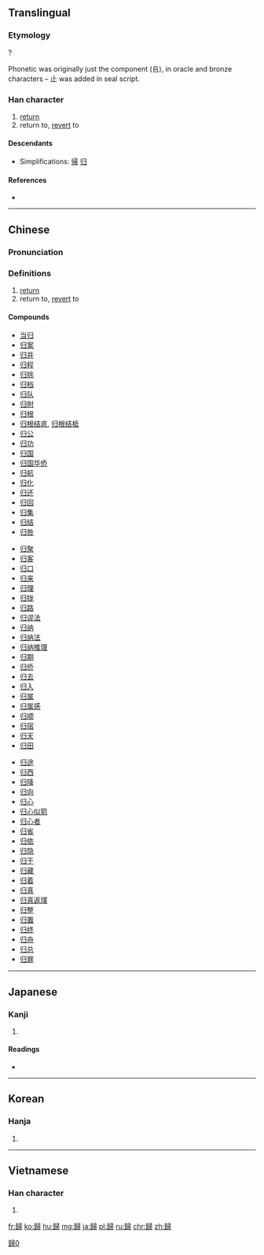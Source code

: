 {{also|帰|归}}
==Translingual==
{{ja-forms|[[帰]]|[[归]]|歸}}

===Etymology===
{{Han compound|追|帚|ls=psc|c1=p|c2=s}} ?

Phonetic was originally just the component (𠂤), in oracle and bronze characters – 止 was added in seal script.

===Han character===
{{Han char|rn=77|rad=止|as=14|sn=18|four=27127|canj=HMSMB|ids=⿰⿱[[𠂤]]止帚}}

# [[return]]
# return to, [[revert]] to

====Descendants====
* Simplifications: [[帰]] [[归]]

====References====
* {{Han ref|kx=0578.070|dkj=16349|dj=0968.180|hdz=21446.150|uh=6B78|ud=27512|bh=C26B|bd=49771}}

----

==Chinese==
{{zh-forms|s=归}}

===Pronunciation===
{{zh-pron
|m=guī
|c=gwai6,gwai1,kwai3
|h=pfs=kûi
|md=
|mn=kui
|w=
|mc=y
|oc=y
|cat=v
}}

===Definitions===
{{zh-hanzi}}

# [[return]]
# return to, [[revert]] to

====Compounds====
{{top3}}
* [[当归]]
* [[归案]]
* [[归并]]
* [[归程]]
* [[归除]]
* [[归档]]
* [[归队]]
* [[归附]]
* [[归根]]
* [[归根结底]], [[归根结柢]]
* [[归公]]
* [[归功]]
* [[归国]]
* [[归国华侨]]
* [[归航]]
* [[归化]]
* [[归还]]
* [[归回]]
* [[归集]]
* [[归结]]
* [[归咎]]
{{mid3}}
* [[归聚]]
* [[归客]]
* [[归口]]
* [[归来]]
* [[归理]]
* [[归拢]]
* [[归路]]
* [[归谬法]]
* [[归纳]]
* [[归纳法]]
* [[归纳推理]]
* [[归期]]
* [[归侨]]
* [[归去]]
* [[归入]]
* [[归属]]
* [[归属感]]
* [[归顺]]
* [[归宿]]
* [[归天]]
* [[归田]]
{{mid3}}
* [[归途]]
* [[归西]]
* [[归降]]
* [[归向]]
* [[归心]]
* [[归心似箭]]
* [[归心者]]
* [[归省]]
* [[归依]]
* [[归隐]]
* [[归于]]
* [[归藏]]
* [[归着]]
* [[归真]]
* [[归真返璞]]
* [[归整]]
* [[归置]]
* [[归终]]
* [[归舟]]
* [[归总]]
* [[归罪]]
{{bottom}}

----

==Japanese==

===Kanji===
{{ja-kanji|grade=|rs=止14|style=ky|shin=帰}}

# {{defn|lang=ja|sort=止14}}

====Readings====
* {{ja-readings|on=[[き]] (ki), [[ぎ]] (gi)|kun=[[とつぐ]] (totsugu), [[ゆく]] (yuku), [[かえる]] (kaeru)}}

----

==Korean==

===Hanja===
{{ko-hanja|hangeul=[[귀]], [[궤]]|eumhun=|rv=gwi, gwe|mr=kwi, kwe|y=kwi, kwey}}

# {{defn|lang=ko|sort=止14}}

----

==Vietnamese==

===Han character===
{{vi-hantu|[[quy]], [[qui]]|rs=止14}}

# {{defn|lang=vi|sort=止14}}

[[Category:CJKV characters simplified differently in Japan and China|歸0]]

[[fr:歸]]
[[ko:歸]]
[[hu:歸]]
[[mg:歸]]
[[ja:歸]]
[[pl:歸]]
[[ru:歸]]
[[chr:歸]]
[[zh:歸]]